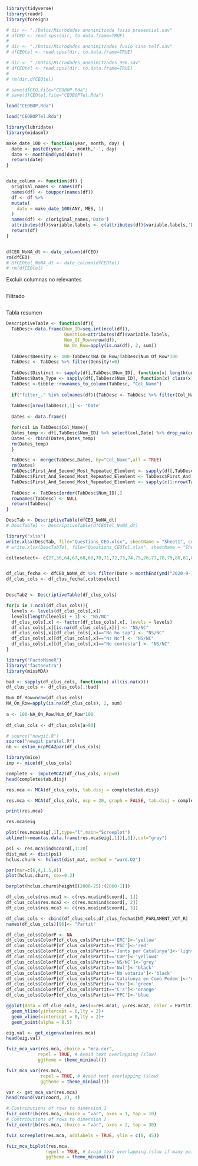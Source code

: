 

```r
library(tidyverse)
library(readr)
library(foreign)
```



```r
# dir <- "./Datos/Microdades anonimitzada fusio presencial.sav"
# dfCEO <- read.spss(dir, to.data.frame=TRUE)
# 
# dir <- "./Datos/Microdades anonimitzades fusio cine telf.sav"
# dfCEOtel <- read.spss(dir, to.data.frame=TRUE)

# dir <- "./Datos/Microdades_anonimitzades_996.sav"
# dfCEOtel <- read.spss(dir, to.data.frame=TRUE)
# 
# rm(dir,dfCEOtel)
```

```r
# save(dfCEO,file="CEOBOP.Rda")
# save(dfCEOtel,file="CEOBOPTel.Rda")
```


```r
load("CEOBOP.Rda")
```

```r
load("CEOBOPTel.Rda")
```


```r
library(lubridate)
library(midasml)

make_date_100 <- function(year, month, day) {
  date <- paste0(year,'-', month,'-', day)
  date <- monthEnd(ymd(date))
  return(date)
}


date_column <- function(df) {
  original_names <- names(df)
  names(df) <- toupper(names(df))
  df <- df %>% 
  mutate(
    date = make_date_100(ANY, MES, 1)
  )
  names(df) <- c(original_names,'Date')
  attributes(df)$variable.labels <- c(attributes(df)$variable.labels,'Date')
  return(df)
}


dfCEO_NoNA_dt <- date_column(dfCEO)
rm(dfCEO)
# dfCEOtel_NoNA_dt <- date_column(dfCEOtel)
# rm(dfCEOtel)
```


Excluir columnas no relevantes
```r

```

Filtrado
```r

```

Tabla resumen

```r

DescriptiveTable <- function(df){
  TabDesc<-data.frame(Num_ID=seq.int(ncol(df)),
                      Question=attributes(df)$variable.labels,
                      Num_Of_Row=nrow(df),
                      NA_On_Row=apply(is.na(df), 2, sum))
  
  TabDesc$Density <- 100-TabDesc$NA_On_Row/TabDesc$Num_Of_Row*100
  TabDesc <- TabDesc %>% filter(Density!=0)
  
  TabDesc$Distinct <- sapply(df[,TabDesc$Num_ID], function(x) length(unique(x)))
  TabDesc$Data_Type <- sapply(df[,TabDesc$Num_ID], function(x) class(x))
  TabDesc <-tibble::rownames_to_column(TabDesc, "Col_Name")
  
  if("filter_." %in% colnames(df)){TabDesc <- TabDesc %>% filter(Col_Name != "filter_$" )}
  
  TabDesc[nrow(TabDesc),1] <- 'Date'
  
  Dates <- data.frame()

  for(col in TabDesc$Col_Name){
  Dates_temp <- df[,TabDesc$Num_ID] %>% select(col,Date) %>% drop_na(col) %>% summarize(Col_Name= col, First = min(Date, na.rm = TRUE), Last=max(Date, na.rm = TRUE))
  Dates <- rbind(Dates,Dates_temp)
  rm(Dates_temp)
  }

  TabDesc <- merge(TabDesc,Dates, by="Col_Name",all = TRUE)
  rm(Dates)
  TabDesc$First_And_Second_Most_Repeated_Elemlent <- sapply(df[,TabDesc$Num_ID], function(x) tail(names(sort(table(x))), 2))
  TabDesc$First_And_Second_Most_Repeated_Elemlent <- TabDesc$First_And_Second_Most_Repeated_Elemlent 
  TabDesc$First_And_Second_Most_Repeated_Elemlent <- sapply(c(1:nrow(TabDesc)), function(x) paste(TabDesc$First_And_Second_Most_Repeated_Elemlent[[x]], collapse = " | "))
    
  TabDesc <- TabDesc[order(TabDesc$Num_ID),]
  rownames(TabDesc) <- NULL
  return(TabDesc)
}

DescTab <- DescriptiveTable(dfCEO_NoNA_dt)
# DescTabTel <- DescriptiveTable(dfCEOtel_NoNA_dt)
```


```r
library("xlsx")
write.xlsx(DescTab, file="Questions_CEO.xlsx", sheetName = "Sheet1", col.names = TRUE)
# write.xlsx(DescTabTel, file="Questions_CEOTel.xlsx", sheetName = "Sheet1", col.names = TRUE)
```

```r
coltoselect<- c(27,30,64,67,68,69,70,71,72,73,74,75,76,77,78,79,80,81,82,83,84,85,86,87,88,89,90,91,92,93,94,96,98,100,101,102,103,104,105,106,107,108,109,110,111,115,116,117,118,119,120,121,122,123,124,125,126,127,128,129,130,131,132,133,134,135,136,137,138,139,140,141,142,143,144,145,146,147,148,149,150,151,152,153,154,155,156,157,158,159,160,161,162,163,164,165,166,167,168,169,170,171,172,173,174,175,176,177,178,179,180,181,182,183,184,185,186,187,188,189,190,191,192,193,194,195,196,197,198,199,200,211,212,213,214,215,216,217,218,219,220,221,222,223,224,225,226,227,228,229,231,232,233,234,235,236,237,238,239,240,241,242,243,244,245,246,247,248,249,250,251,259,260,261,262,263,264,265,266,267,268,269,270,271,272,273,274,275,276,277,278,279,280,281,282,283,284,285,287,288,289,290,306,308,350,351,352,353,354,355,356,357,358,359,360,361,362,454,455,456,457,458,459,460,461,462,463,464,465,466,467,468,469,470,471,472,473,474,475,489,491,497,498,499,500,501,502,503,504,505,506,507,508,509,510,511,512,513,514,515,516,517,518,519,521,522,523,525,526,527,528,529,530,531,532,533,534,603,613,614,615,616,618,630,631,632,633,634,635,636,637,638,655,656,657,658,659,660,661,662,663,696,697,698,701,702,703,704,706,708,709,710,711,712,713,715,716,717,718,719,720,721,722,753,754,755,756,757,758,759,764,765,766,767,768)


df_clus_fecha <- dfCEO_NoNA_dt %>% filter(Date > monthEnd(ymd("2020-9-1")))
df_clus_cols <- df_clus_fecha[,coltoselect]


DescTab2 <- DescriptiveTable(df_clus_cols)

```


```r
for(x in 1:ncol(df_clus_cols)){
  levels <- levels(df_clus_cols[,x])
  levels[length(levels) + 1] <- "NS/NC"
  df_clus_cols[,x] <- factor(df_clus_cols[,x], levels = levels)
  df_clus_cols[,x][is.na(df_clus_cols[,x])] <- "NS/NC"
  df_clus_cols[,x][df_clus_cols[,x]=="No ho sap"] <- "NS/NC"
  df_clus_cols[,x][df_clus_cols[,x]=="Ns Nc"] <- "NS/NC"
  df_clus_cols[,x][df_clus_cols[,x]=="No contesta"] <- "NS/NC"
}
```

```r
library("FactoMineR")
library("factoextra")
library(missMDA)
```


```r
bad <- sapply(df_clus_cols, function(x) all(is.na(x)))
df_clus_cols <- df_clus_cols[,!bad]

Num_Of_Row=nrow(df_clus_cols)
NA_On_Row=apply(is.na(df_clus_cols), 2, sum)
  
a <- 100-NA_On_Row/Num_Of_Row*100
 
df_clus_cols <- df_clus_cols[a>90]
```

```r
# source("newgit.R")
source("newgit paralel.R")
nb <- estim_ncpMCA2par(df_clus_cols)
```


```r
library(mice)
imp <- mice(df_clus_cols)
```


```r
complete <- imputeMCA2(df_clus_cols, ncp=0)
head(complete$tab.disj)
```


```r
res.mca <- MCA(df_clus_cols, tab.disj = complete$tab.disj)
```


```r
res.mca <- MCA(df_clus_cols, ncp = 20, graph = FALSE, tab.disj = complete$tab.disj)
```

```r
print(res.mca)
```

```r
res.mca$eig
```




```r
plot(res.mca$eig[,1],type="l",main="Screeplot")
abline(h=mean(as.data.frame(res.mca$eig[,1])[,1]),col="gray")
```

```r
psi <- res.mca$ind$coord[,1:20]
dist_mat <- dist(psi)
hclus.churn <- hclust(dist_mat, method = "ward.D2")

par(mar=c(6,4,1.5,0))
plot(hclus.churn, cex=0.3)
```
```r
barplot(hclus.churn$height[(2000-25):(2000-1)])
```


```r
df_clus_cols$res.mca1 <- c(res.mca$ind$coord[, 1])
df_clus_cols$res.mca2 <- c(res.mca$ind$coord[, 2])
df_clus_cols$res.mca3 <- c(res.mca$ind$coord[, 3])

df_clus_cols <- cbind(df_clus_cols,df_clus_fecha$INT_PARLAMENT_VOT_R)
names(df_clus_cols)[96]<- "Partit"

df_clus_cols$ColorP <- NA
df_clus_cols$ColorP[df_clus_cols$Partit=='ERC']<-'yellow'
df_clus_cols$ColorP[df_clus_cols$Partit=='PSC']<-'red'
df_clus_cols$ColorP[df_clus_cols$Partit=='Junts per Catalunya']<-'lightseagreen'
df_clus_cols$ColorP[df_clus_cols$Partit=='CUP']<-'yellow4'
df_clus_cols$ColorP[df_clus_cols$Partit=='NS/NC']<-'grey'
df_clus_cols$ColorP[df_clus_cols$Partit=='Nul']<-'black'
df_clus_cols$ColorP[df_clus_cols$Partit=='No votaria']<-'black'
df_clus_cols$ColorP[df_clus_cols$Partit=='Catalunya en Comú Podem']<-'magenta4'
df_clus_cols$ColorP[df_clus_cols$Partit=='Vox']<-'green'
df_clus_cols$ColorP[df_clus_cols$Partit=="C's"]<-'orange'
df_clus_cols$ColorP[df_clus_cols$Partit=='PPC']<-'blue'

ggplot(data = df_clus_cols, aes(x=res.mca1, y=res.mca2, color = Partit)) +
  geom_hline(yintercept = 0,lty = 2)+
  geom_vline(xintercept = 0,lty = 2)+
  geom_point(alpha = 0.5)
```

```r
eig.val <- get_eigenvalue(res.mca)
head(eig.val)
```
```r
fviz_mca_var(res.mca, choice = "mca.cor", 
            repel = TRUE, # Avoid text overlapping (slow)
            ggtheme = theme_minimal())
```

```r
fviz_mca_var(res.mca, 
             repel = TRUE, # Avoid text overlapping (slow)
             ggtheme = theme_minimal())
```



```r
var <- get_mca_var(res.mca)
head(round(var$coord, 2), 4)
```

```r
# Contributions of rows to dimension 1
fviz_contrib(res.mca, choice = "var", axes = 1, top = 10)
# Contributions of rows to dimension 2
fviz_contrib(res.mca, choice = "var", axes = 2, top = 30)
```


```r
fviz_screeplot(res.mca, addlabels = TRUE, ylim = c(0, 45))
```

```r
fviz_mca_biplot(res.mca, 
               repel = TRUE, # Avoid text overlapping (slow if many point)
               ggtheme = theme_minimal())
```




